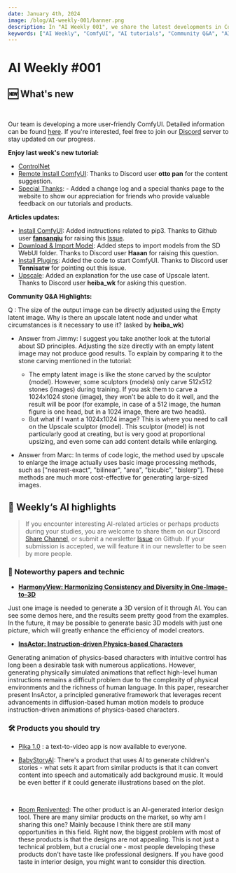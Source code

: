 ```yaml
---
date: January 4th, 2024
image: /blog/AI-weekly-001/banner.png
description: In "AI Weekly 001", we share the latest developments in ComfyUI, new tutorials from the past week, article updates, community Q&A highlights, and noteworthy AI-related papers and techniques. Special thanks are given to Discord and Github users for their valuable feedback on our tutorials and products. If you're interested in AI and ComfyUI, this article will provide a wealth of useful information.
keywords: ["AI Weekly", "ComfyUI", "AI tutorials", "Community Q&A", "AI papers", "AI techniques", "Discord", "Github", "ControlNet", "Remote Install ComfyUI", "Upscale", "3D models", "AI model creation", "AI updates"]
---
```



# AI Weekly #001

## 🆕 What's new

<br/>
<PhotoProvider>
  <PhotoView src="/space/banner.png">
    <img src="/space/banner.png" alt="" />
  </PhotoView>
</PhotoProvider>

Our team is developing a more user-friendly ComfyUI. Detailed information can be found [here](../space). If you're interested, feel free to join our [Discord](https://discord.gg/xqB9VyEX) server to stay updated on our progress.

**Enjoy last week's new tutorial:**
- [ControlNet](https://www.comflowy.com/advanced/controlnet)
- [Remote Install ComfyUI](https://www.comflowy.com/preparation-for-study/optional/install-cloud): Thanks to Discord user **otto pan** for the content suggestion.
- [Special Thanks](https://www.comflowy.com/change-log): - Added a change log and a special thanks page to the website to show our appreciation for friends who provide valuable feedback on our tutorials and products.

**Articles updates:**
- [Install ComfyUI](https://www.comflowy.com/preparation-for-study/install): Added instructions related to pip3. Thanks to Github user **[fansanqiu](https://github.com/fansanqiu)** for raising this [Issue](https://github.com/6174/comflowy/issues/2).
- [Download & Import Model](https://www.comflowy.com/preparation-for-study/model): Added steps to import models from the SD WebUI folder. Thanks to Discord user **Haaan** for raising this question.
- [Install Plugins](https://www.comflowy.com/preparation-for-study/optional/custom-nodes): Added the code to start ComfyUI. Thanks to Discord user **Tennisatw** for pointing out this issue.
- [Upscale](https://www.comflowy.com/advanced/upscale): Added an explanation for the use case of Upscale latent. Thanks to Discord user **heiba_wk** for asking this question.

**Community Q&A Highlights:**

Q : The size of the output image can be directly adjusted using the Empty latent image. Why is there an upscale latent node and under what circumstances is it necessary to use it? (asked by **heiba_wk**)

* Answer from Jimmy: I suggest you take another look at the tutorial about SD principles. Adjusting the size directly with an empty latent image may not produce good results. To explain by comparing it to the stone carving mentioned in the tutorial:
  * The empty latent image is like the stone carved by the sculptor (model). However, some sculptors (models) only carve 512x512 stones (images) during training. If you ask them to carve a 1024x1024 stone (image), they won't be able to do it well, and the result will be poor (for example, in case of a 512 image, the human figure is one head, but in a 1024 image, there are two heads).
  * But what if I want a 1024x1024 image? This is where you need to call on the Upscale sculptor (model). This sculptor (model) is not particularly good at creating, but is very good at proportional upsizing, and even some can add content details while enlarging.

* Answer from Marc: In terms of code logic, the method used by upscale to enlarge the image actually uses basic image processing methods, such as ["nearest-exact", "bilinear", "area", "bicubic", "bislerp"]. These methods are much more cost-effective for generating large-sized images.

## 🤩 Weekly‘s AI highlights
> If you encounter interesting AI-related articles or perhaps products during your studies, you are welcome to share them on our Discord [Share Channel](https://discord.gg/fzzdw6e8vk), or submit a newsletter [Issue](https://github.com/6174/comflowy/issues/new/choose) on Github. If your submission is accepted, we will feature it in our newsletter to be seen by more people.

### 📄 Noteworthy papers and technic

* [**HarmonyView: Harmonizing Consistency and Diversity in One-Image-to-3D**](https://byeongjun-park.github.io/HarmonyView/)

Just one image is needed to generate a 3D version of it through AI. You can see some demos here, and the results seem pretty good from the examples. In the future, it may be possible to generate basic 3D models with just one picture, which will greatly enhance the efficiency of model creators.

* [**InsActor: Instruction-driven Physics-based Characters**](https://huggingface.co/papers/2312.17135)

Generating animation of physics-based characters with intuitive control has long been a desirable task with numerous applications. However, generating physically simulated animations that reflect high-level human instructions remains a difficult problem due to the complexity of physical environments and the richness of human language. In this paper, researcher present InsActor, a principled generative framework that leverages recent advancements in diffusion-based human motion models to produce instruction-driven animations of physics-based characters.

### 🛠️ Products you should try

* [Pika 1.0](https://pika.art/login) : a text-to-video app is now available to everyone. 

* [BabyStoryAI](https://babystoryai.com/): There's a product that uses AI to generate children's stories - what sets it apart from similar products is that it can convert content into speech and automatically add background music. It would be even better if it could generate illustrations based on the plot.

<br/>
<PhotoProvider>
  <PhotoView src="/blog/AI-weekly-001/001.jpeg">
    <img src="/blog/AI-weekly-001/001.jpeg" alt="" />
  </PhotoView>
</PhotoProvider>

* [Room Renivented](https://roomreinvented.com/): The other product is an AI-generated interior design tool. There are many similar products on the market, so why am I sharing this one? Mainly because I think there are still many opportunities in this field. Right now, the biggest problem with most of these products is that the designs are not appealing. This is not just a technical problem, but a crucial one - most people developing these products don't have taste like professional designers. If you have good taste in interior design, you might want to consider this direction.

<br/>
<PhotoProvider>
  <PhotoView src="/blog/AI-weekly-001/002.jpeg">
    <img src="/blog/AI-weekly-001/002.jpeg" alt="" />
  </PhotoView>
</PhotoProvider>

<Subscribe />